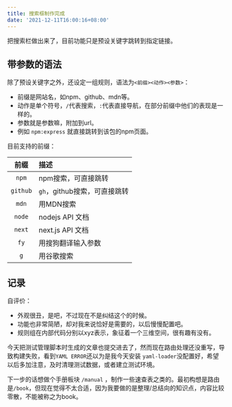 ```yaml
---
title: 搜索框制作完成
date: '2021-12-11T16:00:16+08:00'
---
```

把搜索栏做出来了，目前功能只是预设关键字跳转到指定链接。

## 带参数的语法
除了预设关键字之外，还设定一组规则，语法为`<前缀><动作><参数>`：
- 前缀是网站名，如npm、github、mdn等。
- 动作是单个符号，`/`代表搜索，`:`代表直接导航，在部分前缀中他们的表现是一样的。
- 参数就是参数嘛，附加到url。
- 例如 `npm:express` 就直接跳转到该包的npm页面。

目前支持的前缀：

|前缀|描述|
|:---:|:----|
|`npm`|npm搜索，可直接跳转
|`github`|`gh`，github搜索，可直接跳转
|`mdn`|用MDN搜索
|`node`| nodejs API 文档
|`next`| next.js API 文档
|`fy`|用搜狗翻译输入参数
|`g`|用谷歌搜索

## 记录
自评价：
-  外观很丑，是吧，不过现在不是纠结这个的时候。
-  功能也非常简陋，却对我来说恰好是需要的，以后慢慢配置吧。
- 规则组在内部代码分别以xyz表示，象征着一个三维空间，很有趣有没有。

今天把测试管理脚本时生成的文章也提交进去了，然而现在路由处理还没重写，导致构建失败，看到`YAML ERROR`还以为是我今天安装 `yaml-loader`没配置好，希望以后多加注意，及时清理测试数据，或者建立测试环境。

下一步的话想做个手册板块 `/manual` ，制作一些速查表之类的。最初构想是路由是`/book`，但现在觉得不太合适，因为我要做的是整理/总结向的知识点，内容比较零散，不能被称之为book。

